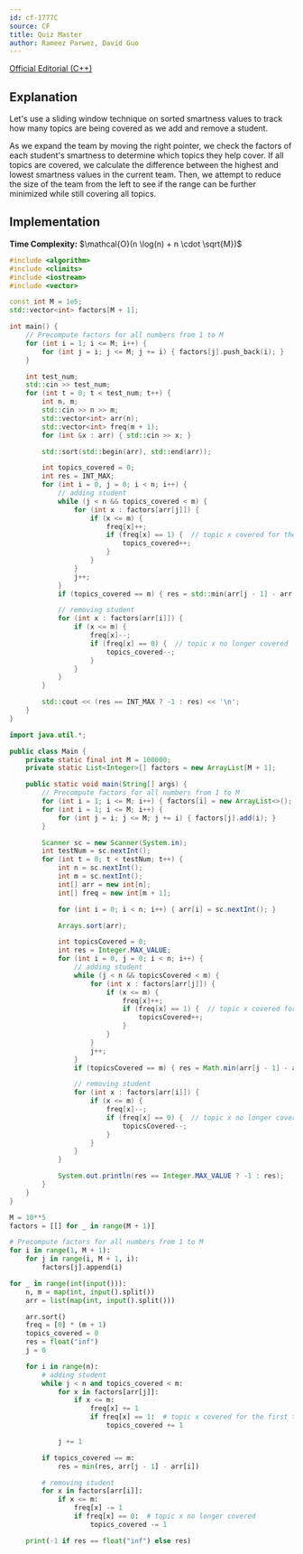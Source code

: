 ```yaml
---
id: cf-1777C
source: CF
title: Quiz Master
author: Rameez Parwez, David Guo
---
```


[Official Editorial (C++)](https://codeforces.com/blog/entry/111729)

## Explanation

Let's use a sliding window technique on sorted smartness values to track how many topics are being covered as we add and remove a student.

As we expand the team by moving the right pointer, we check the factors of each student's smartness to determine which topics they help cover.
If all topics are covered, we calculate the difference between the highest and lowest smartness values in the current team.
Then, we attempt to reduce the size of the team from the left to see if the range can be further minimized while still covering all topics.

## Implementation

**Time Complexity:** $\mathcal{O}(n \log(n) + n \cdot \sqrt{M})$

<LanguageSection>
<CPPSection>

```cpp
#include <algorithm>
#include <climits>
#include <iostream>
#include <vector>

const int M = 1e5;
std::vector<int> factors[M + 1];

int main() {
	// Precompute factors for all numbers from 1 to M
	for (int i = 1; i <= M; i++) {
		for (int j = i; j <= M; j += i) { factors[j].push_back(i); }
	}

	int test_num;
	std::cin >> test_num;
	for (int t = 0; t < test_num; t++) {
		int n, m;
		std::cin >> n >> m;
		std::vector<int> arr(n);
		std::vector<int> freq(m + 1);
		for (int &x : arr) { std::cin >> x; }

		std::sort(std::begin(arr), std::end(arr));

		int topics_covered = 0;
		int res = INT_MAX;
		for (int i = 0, j = 0; i < n; i++) {
			// adding student
			while (j < n && topics_covered < m) {
				for (int x : factors[arr[j]]) {
					if (x <= m) {
						freq[x]++;
						if (freq[x] == 1) {  // topic x covered for the first time
							topics_covered++;
						}
					}
				}
				j++;
			}
			if (topics_covered == m) { res = std::min(arr[j - 1] - arr[i], res); }

			// removing student
			for (int x : factors[arr[i]]) {
				if (x <= m) {
					freq[x]--;
					if (freq[x] == 0) {  // topic x no longer covered
						topics_covered--;
					}
				}
			}
		}

		std::cout << (res == INT_MAX ? -1 : res) << '\n';
	}
}
```

</CPPSection>
<JavaSection>

```java
import java.util.*;

public class Main {
	private static final int M = 100000;
	private static List<Integer>[] factors = new ArrayList[M + 1];

	public static void main(String[] args) {
		// Precompute factors for all numbers from 1 to M
		for (int i = 1; i <= M; i++) { factors[i] = new ArrayList<>(); }
		for (int i = 1; i <= M; i++) {
			for (int j = i; j <= M; j += i) { factors[j].add(i); }
		}

		Scanner sc = new Scanner(System.in);
		int testNum = sc.nextInt();
		for (int t = 0; t < testNum; t++) {
			int n = sc.nextInt();
			int m = sc.nextInt();
			int[] arr = new int[n];
			int[] freq = new int[m + 1];

			for (int i = 0; i < n; i++) { arr[i] = sc.nextInt(); }

			Arrays.sort(arr);

			int topicsCovered = 0;
			int res = Integer.MAX_VALUE;
			for (int i = 0, j = 0; i < n; i++) {
				// adding student
				while (j < n && topicsCovered < m) {
					for (int x : factors[arr[j]]) {
						if (x <= m) {
							freq[x]++;
							if (freq[x] == 1) {  // topic x covered for the first time
								topicsCovered++;
							}
						}
					}
					j++;
				}
				if (topicsCovered == m) { res = Math.min(arr[j - 1] - arr[i], res); }

				// removing student
				for (int x : factors[arr[i]]) {
					if (x <= m) {
						freq[x]--;
						if (freq[x] == 0) {  // topic x no longer covered
							topicsCovered--;
						}
					}
				}
			}

			System.out.println(res == Integer.MAX_VALUE ? -1 : res);
		}
	}
}
```

</JavaSection>
<PySection>

```py
M = 10**5
factors = [[] for _ in range(M + 1)]

# Precompute factors for all numbers from 1 to M
for i in range(1, M + 1):
	for j in range(i, M + 1, i):
		factors[j].append(i)

for _ in range(int(input())):
	n, m = map(int, input().split())
	arr = list(map(int, input().split()))

	arr.sort()
	freq = [0] * (m + 1)
	topics_covered = 0
	res = float("inf")
	j = 0

	for i in range(n):
		# adding student
		while j < n and topics_covered < m:
			for x in factors[arr[j]]:
				if x <= m:
					freq[x] += 1
					if freq[x] == 1:  # topic x covered for the first time
						topics_covered += 1

			j += 1

		if topics_covered == m:
			res = min(res, arr[j - 1] - arr[i])

		# removing student
		for x in factors[arr[i]]:
			if x <= m:
				freq[x] -= 1
				if freq[x] == 0:  # topic x no longer covered
					topics_covered -= 1

	print(-1 if res == float("inf") else res)
```

</PySection>
</LanguageSection>
